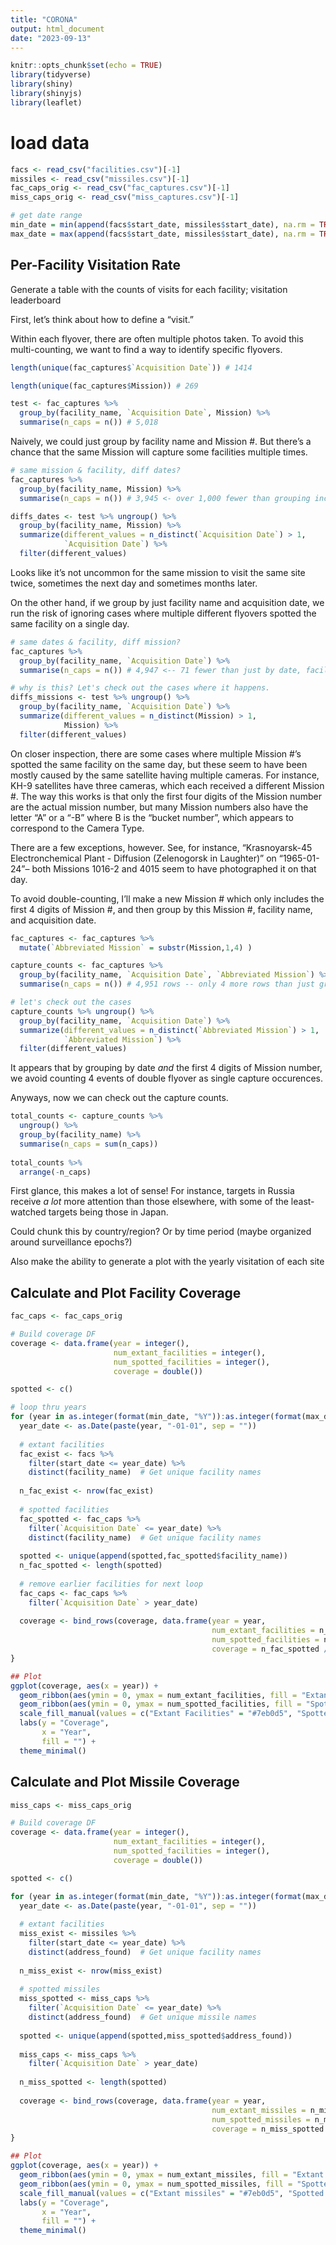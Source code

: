 ```yaml
---
title: "CORONA"
output: html_document
date: "2023-09-13"
---
```


```r
knitr::opts_chunk$set(echo = TRUE)
library(tidyverse)
library(shiny)
library(shinyjs)
library(leaflet)
```

# load data
```r
facs <- read_csv("facilities.csv")[-1]
missiles <- read_csv("missiles.csv")[-1]
fac_caps_orig <- read_csv("fac_captures.csv")[-1]
miss_caps_orig <- read_csv("miss_captures.csv")[-1]

# get date range
min_date = min(append(facs$start_date, missiles$start_date), na.rm = TRUE)
max_date = max(append(facs$start_date, missiles$start_date), na.rm = TRUE)
```

## Per-Facility Visitation Rate
Generate a table with the counts of visits for each facility; visitation leaderboard

First, let's think about how to define a "visit."

Within each flyover, there are often multiple photos taken. To avoid this multi-counting, we want to find a way to identify specific flyovers.
```r
length(unique(fac_captures$`Acquisition Date`)) # 1414

length(unique(fac_captures$Mission)) # 269

test <- fac_captures %>% 
  group_by(facility_name, `Acquisition Date`, Mission) %>%
  summarise(n_caps = n()) # 5,018
```

Naively, we could just group by facility name and Mission #. But there's a chance that the same Mission will capture some facilities multiple times.
```r
# same mission & facility, diff dates?
fac_captures %>% 
  group_by(facility_name, Mission) %>%
  summarise(n_caps = n()) # 3,945 <- over 1,000 fewer than grouping including Date also, implying the same Mission often photographs the same site on multiple different days

diffs_dates <- test %>% ungroup() %>%
  group_by(facility_name, Mission) %>%
  summarize(different_values = n_distinct(`Acquisition Date`) > 1,
            `Acquisition Date`) %>%
  filter(different_values)
```
Looks like it's not uncommon for the same mission to visit the same site twice, sometimes the next day and sometimes months later. 

On the other hand, if we group by just facility name and acquisition date, we run the risk of ignoring cases where multiple different flyovers spotted the same facility on a single day.
```r
# same dates & facility, diff mission?
fac_captures %>% 
  group_by(facility_name, `Acquisition Date`) %>%
  summarise(n_caps = n()) # 4,947 <-- 71 fewer than just by date, facility, *and* Mission, implying there are some cases where multiple missions photographed the same site on the same day.

# why is this? Let's check out the cases where it happens.
diffs_missions <- test %>% ungroup() %>%
  group_by(facility_name, `Acquisition Date`) %>%
  summarize(different_values = n_distinct(Mission) > 1,
            Mission) %>%
  filter(different_values)
```
On closer inspection, there are some cases where multiple Mission #'s spotted the same facility on the same day, but these seem to have been mostly caused by the same satellite having multiple cameras. For instance, KH-9 satellites have three cameras, which each received a different Mission #. The way this works is that only the first four digits of the Mission number are the actual mission number, but many Mission numbers also have the letter "A" or a "-B" where B is the "bucket number", which appears to correspond to the Camera Type.

There are a few exceptions, however. See, for instance, "Krasnoyarsk-45 Electronchemical Plant - Diffusion (Zelenogorsk in Laughter)" on "1965-01-24"-- both Missions 1016-2 and 4015 seem to have photographed it on that day.

To avoid double-counting, I'll make a new Mission # which only includes the first 4 digits of Mission #, and then group by this Mission #, facility name, and acquisition date.
```r
fac_captures <- fac_captures %>%
  mutate(`Abbreviated Mission` = substr(Mission,1,4) )

capture_counts <- fac_captures %>% 
  group_by(facility_name, `Acquisition Date`, `Abbreviated Mission`) %>%
  summarise(n_caps = n()) # 4,951 rows -- only 4 more rows than just grouping by name & date

# let's check out the cases
capture_counts %>% ungroup() %>%
  group_by(facility_name, `Acquisition Date`) %>%
  summarize(different_values = n_distinct(`Abbreviated Mission`) > 1,
            `Abbreviated Mission`) %>%
  filter(different_values)
```
It appears that by grouping by date *and* the first 4 digits of Mission number, we avoid counting 4 events of double flyover as single capture occurences.

Anyways, now we can check out the capture counts.
```r
total_counts <- capture_counts %>%
  ungroup() %>%
  group_by(facility_name) %>%
  summarise(n_caps = sum(n_caps))
  
total_counts %>%
  arrange(-n_caps)
```
First glance, this makes a lot of sense! For instance, targets in Russia receive *a lot* more attention than those elsewhere, with some of the least-watched targets being those in Japan.




Could chunk this by country/region? Or by time period (maybe organized around surveillance epochs?)

Also make the ability to generate a plot with the yearly visitation of each site

## Calculate and Plot Facility Coverage
```r
fac_caps <- fac_caps_orig

# Build coverage DF
coverage <- data.frame(year = integer(),
                       num_extant_facilities = integer(),
                       num_spotted_facilities = integer(),
                       coverage = double())

spotted <- c()

# loop thru years
for (year in as.integer(format(min_date, "%Y")):as.integer(format(max_date, "%Y"))) {
  year_date <- as.Date(paste(year, "-01-01", sep = ""))
  
  # extant facilities
  fac_exist <- facs %>%
    filter(start_date <= year_date) %>%
    distinct(facility_name)  # Get unique facility names
  
  n_fac_exist <- nrow(fac_exist)
  
  # spotted facilities
  fac_spotted <- fac_caps %>%
    filter(`Acquisition Date` <= year_date) %>%
    distinct(facility_name)  # Get unique facility names
  
  spotted <- unique(append(spotted,fac_spotted$facility_name))
  n_fac_spotted <- length(spotted)
  
  # remove earlier facilities for next loop
  fac_caps <- fac_caps %>% 
    filter(`Acquisition Date` > year_date)
  
  coverage <- bind_rows(coverage, data.frame(year = year,
                                             num_extant_facilities = n_fac_exist,
                                             num_spotted_facilities = n_fac_spotted,
                                             coverage = n_fac_spotted / n_fac_exist))
}

## Plot
ggplot(coverage, aes(x = year)) +
  geom_ribbon(aes(ymin = 0, ymax = num_extant_facilities, fill = "Extant Facilities"), alpha = 0.75) +
  geom_ribbon(aes(ymin = 0, ymax = num_spotted_facilities, fill = "Spotted Facilities"), alpha = 0.75) +
  scale_fill_manual(values = c("Extant Facilities" = "#7eb0d5", "Spotted Facilities" = "#fd7f6f")) +
  labs(y = "Coverage", 
       x = "Year",
       fill = "") +
  theme_minimal()
```

## Calculate and Plot Missile Coverage
```r
miss_caps <- miss_caps_orig

# Build coverage DF
coverage <- data.frame(year = integer(),
                       num_extant_facilities = integer(),
                       num_spotted_facilities = integer(),
                       coverage = double())

spotted <- c()

for (year in as.integer(format(min_date, "%Y")):as.integer(format(max_date, "%Y"))) {
  year_date <- as.Date(paste(year, "-01-01", sep = ""))
  
  # extant facilities
  miss_exist <- missiles %>%
    filter(start_date <= year_date) %>%
    distinct(address_found)  # Get unique facility names
  
  n_miss_exist <- nrow(miss_exist)
  
  # spotted missiles
  miss_spotted <- miss_caps %>%
    filter(`Acquisition Date` <= year_date) %>%
    distinct(address_found)  # Get unique missile names
  
  spotted <- unique(append(spotted,miss_spotted$address_found))
  
  miss_caps <- miss_caps %>% 
    filter(`Acquisition Date` > year_date)
  
  n_miss_spotted <- length(spotted)
  
  coverage <- bind_rows(coverage, data.frame(year = year,
                                             num_extant_missiles = n_miss_exist,
                                             num_spotted_missiles = n_miss_spotted,
                                             coverage = n_miss_spotted / n_miss_exist))
}

## Plot
ggplot(coverage, aes(x = year)) +
  geom_ribbon(aes(ymin = 0, ymax = num_extant_missiles, fill = "Extant missiles"), alpha = 0.75) +
  geom_ribbon(aes(ymin = 0, ymax = num_spotted_missiles, fill = "Spotted missiles"), alpha = 0.75) +
  scale_fill_manual(values = c("Extant missiles" = "#7eb0d5", "Spotted missiles" = "#fd7f6f")) +
  labs(y = "Coverage", 
       x = "Year",
       fill = "") +
  theme_minimal()
```